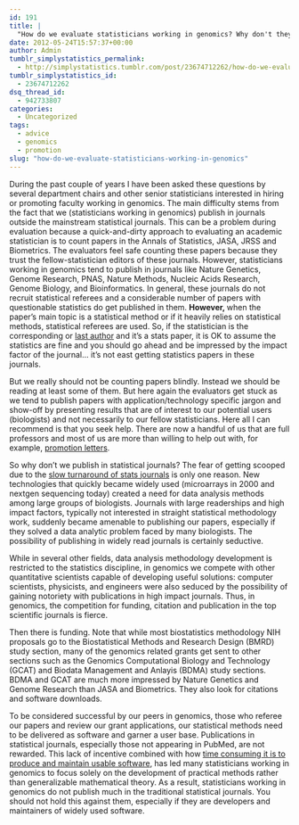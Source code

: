 ```yaml
---
id: 191
title: |
  "How do we evaluate statisticians working in genomics? Why don't they publish in stats journals?" Here is my answer
date: 2012-05-24T15:57:37+00:00
author: Admin
tumblr_simplystatistics_permalink:
  - http://simplystatistics.tumblr.com/post/23674712262/how-do-we-evaluate-statisticians-working-in-genomics
tumblr_simplystatistics_id:
  - 23674712262
dsq_thread_id:
  - 942733807
categories:
  - Uncategorized
tags:
  - advice
  - genomics
  - promotion
slug: "how-do-we-evaluate-statisticians-working-in-genomics"
---
```

<p class="MsoNormal">
  During the past couple of years I have been asked these questions by several department chairs and other senior statisticians interested in hiring or promoting faculty working in genomics. The main difficulty stems from the fact that we (statisticians working in genomics) publish in journals outside the mainstream statistical journals. This can be a problem during evaluation because a quick-and-dirty approach to evaluating an academic statistician is to count papers in the Annals of Statistics, JASA, JRSS and Biometrics. The evaluators feel safe counting these papers because they trust the fellow-statistician editors of these journals. However, statisticians working in genomics tend to publish in journals like Nature Genetics, Genome Research, PNAS, Nature Methods, Nucleic Acids Research, Genome Biology, and Bioinformatics. In general, these journals do not recruit statistical referees and a considerable number of papers with questionable statistics do get published in them. <strong>However, </strong>when the paper&#8217;s main topic is a statistical method or if it heavily relies on statistical methods, statistical referees are used. So, if the statistician is the corresponding or <a href="http://simplystatistics.tumblr.com/post/11314293165/authorship-conventions" target="_blank">last author</a> and it&#8217;s a stats paper, it is OK to assume the statistics are fine and you should go ahead and be impressed by the impact factor of the journal&#8230; it&#8217;s not east getting statistics papers in these journals. 
</p>

<p class="MsoNormal">
  But we really should not be counting papers blindly. Instead we should be reading at least some of them. But here again the evaluators get stuck as we tend to publish papers with application/technology specific jargon and show-off by presenting results that are of interest to our potential users (biologists) and not necessarily to our fellow statisticians. Here all I can recommend is that you seek help. There are now a handful of us that are full professors and most of us are more than willing to help out with, for example, <a href="http://simplystatistics.tumblr.com/post/12181264937/advice-on-promotion-letters-bleg" target="_blank">promotion letters</a>.
</p>

<p class="MsoNormal">
  So why don&#8217;t we publish in statistical journals? The fear of getting scooped due to the <a href="http://simplystatistics.tumblr.com/post/17317636444/an-example-of-how-sending-a-paper-to-a-statistics" target="_blank">slow turnaround of stats journals</a> is only one reason. New technologies that quickly became widely used (microarrays in 2000 and nextgen sequencing today) created a need for data analysis methods among large groups of biologists. Journals with large readerships and high impact factors, typically not interested in straight statistical methodology work, suddenly became amenable to publishing our papers, especially if they solved a data analytic problem faced by many biologists. The possibility of publishing in widely read journals is certainly seductive. 
</p>

<p class="MsoNormal">
  While in several other fields, data analysis methodology development is restricted to the statistics discipline, in genomics we compete with other quantitative scientists capable of developing useful solutions: computer scientists, physicists, and engineers were also seduced by the possibility of gaining notoriety with publications in high impact journals. Thus, in genomics, the competition for funding, citation and publication in the top scientific journals is fierce. 
</p>

<p class="MsoNormal">
  Then there is funding. Note that while most biostatistics methodology NIH proposals go to the Biostatistical Methods and Research Design (BMRD) study section, many of the genomics related grants get sent to other sections such as the Genomics Computational Biology and Technology (GCAT) and Biodata Management and Anlayis (BDMA) study sections. BDMA and GCAT are much more impressed by Nature Genetics and Genome Research than JASA and Biometrics. They also look for citations and software downloads. 
</p>

<p class="MsoNormal">
  To be considered successful by our peers in genomics, those who referee our papers and review our grant applications, our statistical methods need to be delivered as software and garner a user base. Publications in statistical journals, especially those not appearing in PubMed, are not rewarded. This lack of incentive combined with how <a href="http://simplystatistics.tumblr.com/post/22844703875/ha" target="_blank">time consuming it is to produce and maintain usable software</a>, has led many statisticians working in genomics to focus solely on the development of practical methods rather than generalizable mathematical theory. As a result, statisticians working in genomics do not publish much in the traditional statistical journals. You should not hold this against them, especially if they are developers and maintainers of widely used software.
</p>

<!--EndFragment-->
